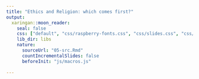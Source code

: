 ```yaml
---
title: "Ethics and Religion: which comes first?"
output:
  xaringan::moon_reader:
    seal: false
    css: ["default", "css/raspberry-fonts.css", "css/slides.css", "css/raspberry.css"]
    lib_dir: libs
    nature:
      sourceUrl: "05-src.Rmd"
      countIncrementalSlides: false
      beforeInit: "js/macros.js"
    
---
```

